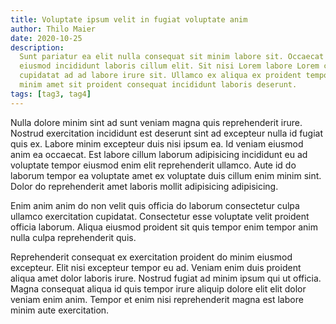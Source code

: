 ```yaml
---
title: Voluptate ipsum velit in fugiat voluptate anim
author: Thilo Maier
date: 2020-10-25
description:
  Sunt pariatur ea elit nulla consequat sit minim labore sit. Occaecat velit
  eiusmod incididunt laboris cillum elit. Sit nisi Lorem labore Lorem culpa in
  cupidatat ad ad labore irure sit. Ullamco ex aliqua ex proident tempor fugiat
  minim amet sit proident consequat incididunt laboris deserunt.
tags: [tag3, tag4]
---
```


Nulla dolore minim sint ad sunt veniam magna quis reprehenderit irure. Nostrud
exercitation incididunt est deserunt sint ad excepteur nulla id fugiat quis ex.
Labore minim excepteur duis nisi ipsum ea. Id veniam eiusmod anim ea occaecat.
Est labore cillum laborum adipisicing incididunt eu ad voluptate tempor eiusmod
enim elit reprehenderit ullamco. Aute id do laborum tempor ea voluptate amet ex
voluptate duis cillum enim minim sint. Dolor do reprehenderit amet laboris
mollit adipisicing adipisicing.

Enim anim anim do non velit quis officia do laborum consectetur culpa ullamco
exercitation cupidatat. Consectetur esse voluptate velit proident officia
laborum. Aliqua eiusmod proident sit quis tempor enim tempor anim nulla culpa
reprehenderit quis.

Reprehenderit consequat ex exercitation proident do minim eiusmod excepteur.
Elit nisi excepteur tempor eu ad. Veniam enim duis proident aliqua amet dolor
laboris irure. Nostrud fugiat ad minim ipsum qui ut officia. Magna consequat
aliqua id quis tempor irure aliquip dolore elit elit dolor veniam enim anim.
Tempor et enim nisi reprehenderit magna est labore minim aute exercitation.
